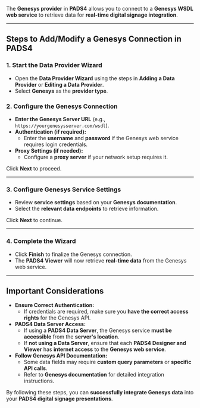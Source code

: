 
The **Genesys provider** in **PADS4** allows you to connect to a **Genesys WSDL web service** to retrieve data for **real-time digital signage integration**.

---

## **Steps to Add/Modify a Genesys Connection in PADS4**

### **1. Start the Data Provider Wizard**
- Open the **Data Provider Wizard** using the steps in **Adding a Data Provider** or **Editing a Data Provider**.
- Select **Genesys** as the **provider type**.

### **2. Configure the Genesys Connection**
- **Enter the Genesys Server URL** (e.g., `https://yourgenesysserver.com/wsdl`).
- **Authentication (if required):**
  - Enter the **username** and **password** if the Genesys web service requires login credentials.
- **Proxy Settings (if needed):**
  - Configure a **proxy server** if your network setup requires it.

Click **Next** to proceed.

---

### **3. Configure Genesys Service Settings**
- Review **service settings** based on your **Genesys documentation**.
- Select the **relevant data endpoints** to retrieve information.

Click **Next** to continue.

---

### **4. Complete the Wizard**
- Click **Finish** to finalize the Genesys connection.
- The **PADS4 Viewer** will now retrieve **real-time data** from the Genesys web service.

---

## **Important Considerations**
- **Ensure Correct Authentication:**
  - If credentials are required, make sure you **have the correct access rights** for the Genesys API.
- **PADS4 Data Server Access:**
  - If using a **PADS4 Data Server**, the Genesys service **must be accessible** from the **server's location**.
  - If **not using a Data Server**, ensure that each **PADS4 Designer and Viewer** has **internet access** to the **Genesys web service**.
- **Follow Genesys API Documentation:**
  - Some data fields may require **custom query parameters** or **specific API calls**.
  - Refer to **Genesys documentation** for detailed integration instructions.

By following these steps, you can **successfully integrate Genesys data** into your **PADS4 digital signage presentations**.